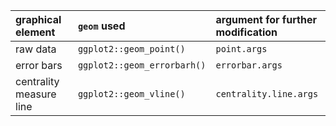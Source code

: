 | graphical element       | `geom` used                 | argument for further modification |
| :---------------------- | :-------------------------- | :-------------------------------- |
| raw data                | `ggplot2::geom_point()`     | `point.args`                      |
| error bars              | `ggplot2::geom_errorbarh()` | `errorbar.args`                   |
| centrality measure line | `ggplot2::geom_vline()`     | `centrality.line.args`            |
